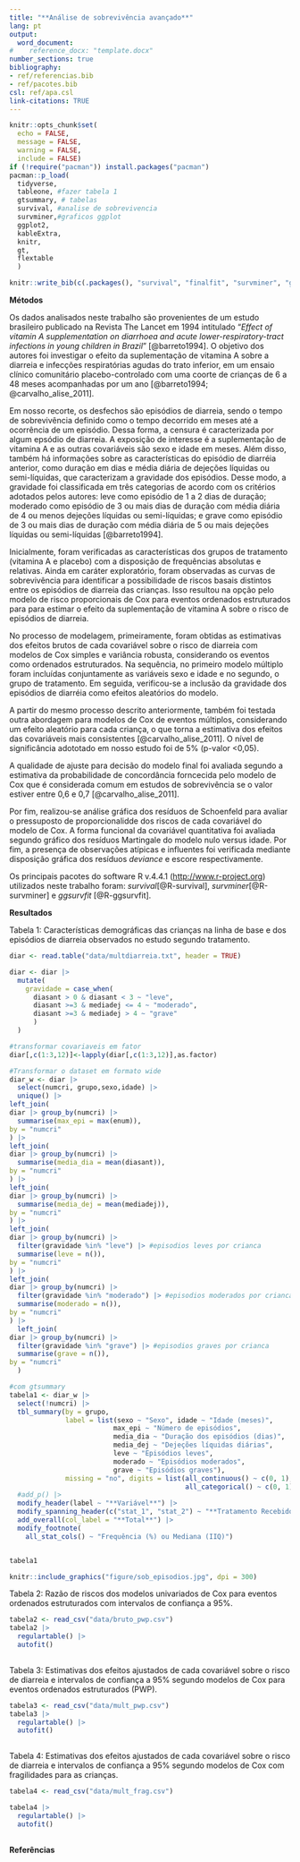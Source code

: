 ```yaml
---
title: "**Análise de sobrevivência avançado**"
lang: pt
output:
  word_document:
#    reference_docx: "template.docx"
number_sections: true
bibliography: 
- ref/referencias.bib
- ref/pacotes.bib
csl: ref/apa.csl
link-citations: TRUE
---
```


```r
knitr::opts_chunk$set(
  echo = FALSE,
  message = FALSE,
  warning = FALSE,
  include = FALSE)
if (!require("pacman")) install.packages("pacman")
pacman::p_load(
  tidyverse,
  tableone, #fazer tabela 1
  gtsummary, # tabelas
  survival, #analise de sobrevivencia
  survminer,#graficos ggplot
  ggplot2,
  kableExtra,
  knitr,
  gt,
  flextable
  )
```

```r
knitr::write_bib(c(.packages(), "survival", "finalfit", "survminer", "ggsurvfit"), "ref/pacotes.bib")
```

**Métodos**

Os dados analisados neste trabalho são provenientes de um estudo brasileiro publicado na Revista The Lancet em 1994 intitulado "*Effect of vitamin A supplementation on diarrhoea and acute lower-respiratory-tract infections in young children in Brazil*" [@barreto1994]. O objetivo dos autores foi investigar o efeito da suplementação de vitamina A sobre a diarreia e infecções respiratórias agudas do trato inferior, em um ensaio clínico comunitário placebo-controlado com uma coorte de crianças de 6 a 48 meses acompanhadas por um ano [@barreto1994; @carvalho_alise_2011].

Em nosso recorte, os desfechos são episódios de diarreia, sendo o tempo de sobrevivência definido como o tempo decorrido em meses até a ocorrência de um episódio. Dessa forma, a censura é caracterizada por algum epsódio de diarreia. A exposição de interesse é a suplementação de vitamina A e as outras covariáveis são sexo e idade em meses. Além disso, também há informações sobre as características do episódio de diarréia anterior, como duração em dias e média diária de dejeções líquidas ou semi-líquidas, que caracterizam a gravidade dos episódios. Desse modo, a gravidade foi classificada em três categorias de acordo com os critérios adotados pelos autores: leve como episódio de 1 a 2 dias de duração; moderado como episódio de 3 ou mais dias de duração com média diária de 4 ou menos dejeções líquidas ou semi-líquidas; e grave como episódio de 3 ou mais dias de duração com média diária de 5 ou mais dejeções líquidas ou semi-líquidas [@barreto1994].

Inicialmente, foram verificadas as características dos grupos de tratamento (vitamina A e placebo) com a disposição de frequências absolutas e relativas. Ainda em caráter exploratório, foram observadas as curvas de sobrevivência para identificar a possibilidade de riscos basais distintos entre os episódios de diarreia das crianças. Isso resultou na opção pelo modelo de risco proporcionais de Cox para eventos ordenados estruturados para para estimar o efeito da suplementação de vitamina A sobre o risco de episódios de diarreia.

No processo de modelagem, primeiramente, foram obtidas as estimativas dos efeitos brutos de cada covariável sobre o risco de diarreia com modelos de Cox simples e variância robusta, considerando os eventos como ordenados estruturados. Na sequência, no primeiro modelo múltiplo foram incluídas conjuntamente as variáveis sexo e idade e no segundo, o grupo de tratamento. Em seguida, verificou-se a inclusão da gravidade dos episódios de diarréia como efeitos aleatórios do modelo.

A partir do mesmo processo descrito anteriormente, também foi testada outra abordagem para modelos de Cox de eventos múltiplos, considerando um efeito aleatório para cada criança, o que torna a estimativa dos efeitos das covariáveis mais consistentes [@carvalho_alise_2011]. O nível de significância adototado em nosso estudo foi de 5% (p-valor \<0,05).

A qualidade de ajuste para decisão do modelo final foi avaliada segundo a estimativa da probabilidade de concordância forncecida pelo modelo de Cox que é considerada comum em estudos de sobrevivência se o valor estiver entre 0,6 e 0,7 [@carvalho_alise_2011].

Por fim, realizou-se análise gráfica dos resíduos de Schoenfeld para avaliar o pressuposto de proporcionalidde dos riscos de cada covariável do modelo de Cox. A forma funcional da covariável quantitativa foi avaliada segundo gráfico dos resíduos Martingale do modelo nulo versus idade. Por fim, a presença de observações atípicas e influentes foi verificada mediante disposição gráfica dos resíduos *deviance* e escore respectivamente.

Os principais pacotes do software R v.4.4.1 ([http://www.r-project.org](http://www.r-project.org/)) utilizados neste trabalho foram: *survival*[@R-survival], *survminer*[@R-survminer] e *ggsurvfit* [@R-ggsurvfit].

**Resultados**

Tabela 1: Características demográficas das crianças na linha de base e dos episódios de diarreia observados no estudo segundo tratamento.

```r
diar <- read.table("data/multdiarreia.txt", header = TRUE)

diar <- diar |>
  mutate(
    gravidade = case_when(
      diasant > 0 & diasant < 3 ~ "leve",
      diasant >=3 & mediadej <= 4 ~ "moderado",
      diasant >=3 & mediadej > 4 ~ "grave"
      )
  )

#transformar covariaveis em fator
diar[,c(1:3,12)]<-lapply(diar[,c(1:3,12)],as.factor)

#Transformar o dataset em formato wide
diar_w <- diar |> 
  select(numcri, grupo,sexo,idade) |> 
  unique() |> 
left_join(
diar |> group_by(numcri) |> 
  summarise(max_epi = max(enum)),
by = "numcri"
) |> 
left_join(
diar |> group_by(numcri) |> 
  summarise(media_dia = mean(diasant)),
by = "numcri"
) |> 
left_join(
diar |> group_by(numcri) |> 
  summarise(media_dej = mean(mediadej)),
by = "numcri"
) |> 
left_join(
diar |> group_by(numcri) |>
  filter(gravidade %in% "leve") |> #episodios leves por crianca
  summarise(leve = n()),
by = "numcri"
) |> 
left_join(
diar |> group_by(numcri) |>
  filter(gravidade %in% "moderado") |> #episodios moderados por crianca
  summarise(moderado = n()),
by = "numcri"
) |> 
  left_join(
diar |> group_by(numcri) |>
  filter(gravidade %in% "grave") |> #episodios graves por crianca
  summarise(grave = n()),
by = "numcri"
  )

#com gtsummary
tabela1 <- diar_w |>
  select(!numcri) |> 
  tbl_summary(by = grupo, 
              label = list(sexo ~ "Sexo", idade ~ "Idade (meses)",
                          max_epi ~ "Número de episódios",
                          media_dia ~ "Duração dos episódios (dias)",
                          media_dej ~ "Dejeções líquidas diárias",
                          leve ~ "Episódios leves",
                          moderado ~ "Episódios moderados",
                          grave ~ "Episódios graves"),
              missing = "no", digits = list(all_continuous() ~ c(0, 1),
                                            all_categorical() ~ c(0, 1))) |> 
  #add_p() |> 
  modify_header(label ~ "**Variável**") |> 
  modify_spanning_header(c("stat_1", "stat_2") ~ "**Tratamento Recebido**") |> 
  add_overall(col_label = "**Total**") |> 
  modify_footnote(
    all_stat_cols() ~ "Frequência (%) ou Mediana (IIQ)")


tabela1 
```

```r

knitr::include_graphics("figure/sob_episodios.jpg", dpi = 300)
```


Tabela 2: Razão de riscos dos modelos univariados de Cox para eventos ordenados estruturados com intervalos de confiança a 95%.
```r
tabela2 <- read_csv("data/bruto_pwp.csv")
tabela2 |> 
  regulartable() |>
  autofit()
  
```

Tabela 3: Estimativas dos efeitos ajustados de cada covariável sobre o risco de diarreia e intervalos de confiança a 95% segundo modelos de Cox para eventos ordenados estruturados (PWP). 
```r
tabela3 <- read_csv("data/mult_pwp.csv")
tabela3 |> 
  regulartable() |>
  autofit()
  
```

Tabela 4: Estimativas dos efeitos ajustados de cada covariável sobre o risco de diarreia e intervalos de confiança a 95% segundo modelos de Cox com fragilidades para as crianças. 

```r
tabela4 <- read_csv("data/mult_frag.csv")

tabela4 |> 
  regulartable() |>
  autofit()
  
```


**Referências**
